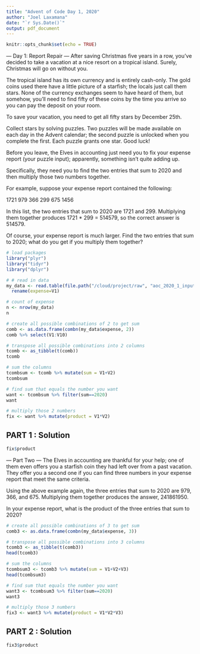```yaml
---
title: "Advent of Code Day 1, 2020"
author: "Joel Laxamana"
date: "`r Sys.Date()`"
output: pdf_document
---
```


```r
knitr::opts_chunk$set(echo = TRUE)
```

--- Day 1: Report Repair ---
After saving Christmas five years in a row, you've decided to take a vacation at a nice resort on a
tropical island. Surely, Christmas will go on without you.

The tropical island has its own currency and is entirely cash-only. The gold coins used there have a
little picture of a starfish; the locals just call them stars. None of the currency exchanges seem to
have heard of them, but somehow, you'll need to find fifty of these coins by the time you arrive so you
can pay the deposit on your room.

To save your vacation, you need to get all fifty stars by December 25th.

Collect stars by solving puzzles. Two puzzles will be made available on each day in the Advent calendar;
the second puzzle is unlocked when you complete the first. Each puzzle grants one star. Good luck!

Before you leave, the Elves in accounting just need you to fix your expense report (your puzzle input);
apparently, something isn't quite adding up.

Specifically, they need you to find the two entries that sum to 2020 and then multiply those two numbers
together.

For example, suppose your expense report contained the following:

1721
979
366
299
675
1456

In this list, the two entries that sum to 2020 are 1721 and 299. Multiplying them together produces 1721 * 299 = 514579,
so the correct answer is 514579.

Of course, your expense report is much larger. Find the two entries that sum to 2020; what do you get if you multiply
them together?

```r
# load packages
library("plyr")
library("tidyr")
library("dplyr")

# # read in data
my_data <- read.table(file.path("/cloud/project/raw", "aoc_2020_1_input.txt"), blank.lines.skip = F) %>%
  rename(expense=V1)
```

```r
# count of expense
n <- nrow(my_data)
n
```

```r
# create all possible combinations of 2 to get sum
comb <- as.data.frame(combn(my_data$expense, 2))
comb %>% select(V1:V10)
```

```r
# transpose all possible combinations into 2 columns
tcomb <- as_tibble(t(comb))
tcomb
```

```r
# sum the columns
tcombsum <- tcomb %>% mutate(sum = V1+V2) 
tcombsum
```

```r
# find sum that equals the number you want 
want <- tcombsum %>% filter(sum==2020)
want

# multiply those 2 numbers
fix <- want %>% mutate(product = V1*V2)
```

## PART 1 : Solution
```r
fix$product
```

--- Part Two ---
The Elves in accounting are thankful for your help; one of them even offers you a starfish coin they had left over 
from a past vacation. They offer you a second one if you can find three numbers in your expense report that meet the 
same criteria.
 
Using the above example again, the three entries that sum to 2020 are 979, 366, and 675. Multiplying them together produces 
the answer, 241861950.
 
In your expense report, what is the product of the three entries that sum to 2020?

```r
# create all possible combinations of 3 to get sum
comb3 <- as.data.frame(combn(my_data$expense, 3))
```

```r
# transpose all possible combinations into 3 columns
tcomb3 <- as_tibble(t(comb3))
head(tcomb3)
```

```r
# sum the columns
tcombsum3 <- tcomb3 %>% mutate(sum = V1+V2+V3) 
head(tcombsum3)
```

```r
# find sum that equals the number you want 
want3 <- tcombsum3 %>% filter(sum==2020)
want3

# multiply those 3 numbers
fix3 <- want3 %>% mutate(product = V1*V2*V3)
```

## PART 2 : Solution
```r
fix3$product
```













